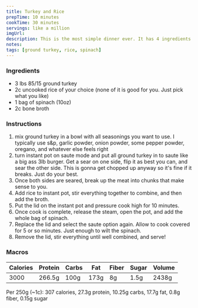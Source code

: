 ```yaml
---
title: Turkey and Rice
prepTime: 10 minutes
cookTime: 30 minutes
servings: like a million
imgUrl:
description: This is the most simple dinner ever. It has 4 ingredients. The rice doesn&#x27;t lend this dish to being made with frequency. But it is really good.
notes:
tags: [ground turkey, rice, spinach]
---
```


### Ingredients

- 3 lbs 85/15 ground turkey
- 2c uncooked rice of your choice (none of it is good for you. Just pick what you like)
- 1 bag of spinach (10oz)
- 2c bone broth

### Instructions

1. mix ground turkey in a bowl with all seasonings you want to use. I typically use s&p, garlic powder, onion powder, some pepper powder, oregano, and whatever else feels right
1. turn instant pot on saute mode and put all ground turkey in to saute like a big ass 3lb burger. Get a sear on one side, flip it as best you can, and sear the other side. This is gonna get chopped up anyway so it's fine if it breaks. Just do your best.
1. Once both sides are seared, break up the meat into chunks that make sense to you.
1. Add rice to instant pot, stir everything together to combine, and then add the broth.
1. Put the lid on the instant pot and pressure cook high for 10 minutes.
1. Once cook is complete, release the steam, open the pot, and add the whole bag of spinach.
1. Replace the lid and select the saute option again. Allow to cook covered for 5 or so minutes. Just enough to wilt the spinach.
1. Remove the lid, stir everything until well combined, and serve!

### Macros

| Calories | Protein | Carbs | Fat  | Fiber | Sugar | Volume |
| -------- | ------- | ----- | ---- | ----- | ----- | ------ |
| 3000     | 266.5g  | 100g  | 173g | 8g    | 1.5g  | 2438g  |

Per 250g (~1c): 307 calories, 27.3g protein, 10.25g carbs, 17.7g fat, 0.8g fiber, 0.15g sugar
